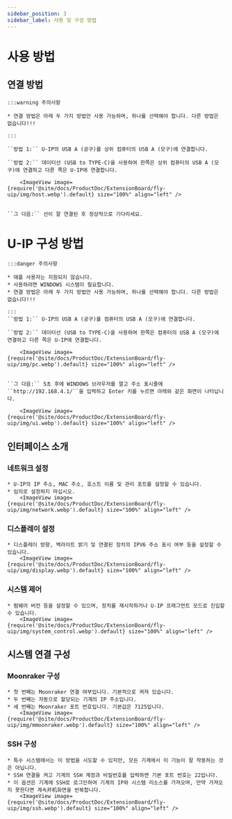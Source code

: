 ```yaml
---
sidebar_position: 3
sidebar_label: 사용 및 구성 방법
---
```


# 사용 방법

## 연결 방법
    :::warning 주의사항

    * 연결 방법은 아래 두 가지 방법만 사용 가능하며, 하나를 선택해야 합니다. 다른 방법은 없습니다!!!

    :::

    ``방법 1:`` U-IP의 USB A (공구)를 상위 컴퓨터의 USB A (모구)에 연결합니다.
    
    ``방법 2:`` 데이터선 (USB to TYPE-C)을 사용하여 한쪽은 상위 컴퓨터의 USB A (모구)에 연결하고 다른 쪽은 U-IP에 연결합니다.

        <ImageView image={require('@site/docs/ProductDoc/ExtensionBoard/fly-uip/img/host.webp').default} size="100%" align="left" />


    ``그 다음:`` 선이 잘 연결된 후 정상적으로 기다리세요.

# U-IP 구성 방법

    :::danger 주의사항

    * 애플 사용자는 지원되지 않습니다.
    * 사용하려면 WINDOWS 시스템이 필요합니다.
    * 연결 방법은 아래 두 가지 방법만 사용 가능하며, 하나를 선택해야 합니다. 다른 방법은 없습니다!!!

    :::
    ``방법 1:`` U-IP의 USB A (공구)를 컴퓨터의 USB A (모구)에 연결합니다.
    
    ``방법 2:`` 데이터선 (USB to TYPE-C)을 사용하여 한쪽은 컴퓨터의 USB A (모구)에 연결하고 다른 쪽은 U-IP에 연결합니다.
    
        <ImageView image={require('@site/docs/ProductDoc/ExtensionBoard/fly-uip/img/pc.webp').default} size="100%" align="left" />


    ``그 다음:`` 5초 후에 WINDOWS 브라우저를 열고 주소 표시줄에 ``http://192.168.4.1/``을 입력하고 Enter 키를 누르면 아래와 같은 화면이 나타납니다.

        <ImageView image={require('@site/docs/ProductDoc/ExtensionBoard/fly-uip/img/ui.webp').default} size="100%" align="left" />

## 인터페이스 소개

### 네트워크 설정
    * U-IP의 IP 주소, MAC 주소, 호스트 이름 및 관리 포트를 설정할 수 있습니다.
    * 임의로 설정하지 마십시오.
        <ImageView image={require('@site/docs/ProductDoc/ExtensionBoard/fly-uip/img/network.webp').default} size="100%" align="left" />

### 디스플레이 설정
    * 디스플레이 방향, 백라이트 밝기 및 연결된 장치의 IPV6 주소 표시 여부 등을 설정할 수 있습니다.
        <ImageView image={require('@site/docs/ProductDoc/ExtensionBoard/fly-uip/img/display.webp').default} size="100%" align="left" />

### 시스템 제어
    * 펌웨어 버전 등을 설정할 수 있으며, 장치를 재시작하거나 U-IP 프래그먼트 모드로 진입할 수 있습니다.
        <ImageView image={require('@site/docs/ProductDoc/ExtensionBoard/fly-uip/img/system_control.webp').default} size="100%" align="left" />

## 시스템 연결 구성

### Moonraker 구성
    * 첫 번째는 Moonraker 연결 여부입니다. 기본적으로 켜져 있습니다.
    * 두 번째는 자동으로 할당되는 기계의 IP 주소입니다.
    * 세 번째는 Moonraker 포트 번호입니다. 기본값은 7125입니다.
        <ImageView image={require('@site/docs/ProductDoc/ExtensionBoard/fly-uip/img/mmoonraker.webp').default} size="100%" align="left" />

### SSH 구성
    * 특수 시스템에서는 이 방법을 시도할 수 있지만, 모든 기계에서 이 기능이 잘 작동하는 것은 아닙니다.
    * SSH 연결을 켜고 기계의 SSH 계정과 비밀번호를 입력하면 기본 포트 번호는 22입니다.
    * 이 옵션은 기계에 SSH로 로그인하여 기계의 IP와 시스템 리소스를 가져오며, 만약 가져오지 못한다면 계속开机화면을 반복합니다.
        <ImageView image={require('@site/docs/ProductDoc/ExtensionBoard/fly-uip/img/ssh.webp').default} size="100%" align="left" />
